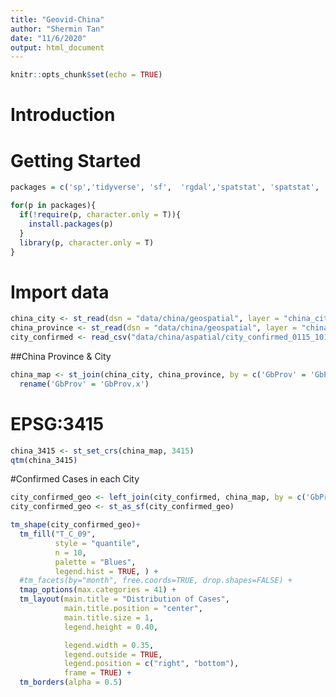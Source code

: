 ```yaml
---
title: "Geovid-China"
author: "Shermin Tan"
date: "11/6/2020"
output: html_document
---
```


```r
knitr::opts_chunk$set(echo = TRUE)
```

# Introduction

# Getting Started
```r
packages = c('sp','tidyverse', 'sf',  'rgdal','spatstat', 'spatstat', 'raster', 'maptools', 'rgeos','dplyr', 'tmap', 'ggplot2', 'spdep', 'lubridate')

for(p in packages){
  if(!require(p, character.only = T)){
    install.packages(p)
  }
  library(p, character.only = T)
}
```

# Import data
```r
china_city <- st_read(dsn = "data/china/geospatial", layer = "china_city_basemap")
china_province <- st_read(dsn = "data/china/geospatial", layer = "china_province_basemap")
city_confirmed <- read_csv("data/china/aspatial/city_confirmed_0115_1010.csv")
```

##China Province & City
```r
china_map <- st_join(china_city, china_province, by = c('GbProv' = 'GbProv')) %>%
  rename('GbProv' = 'GbProv.x')
```

# EPSG:3415
```r
china_3415 <- st_set_crs(china_map, 3415)
qtm(china_3415)
```

#Confirmed Cases in each City
```r
city_confirmed_geo <- left_join(city_confirmed, china_map, by = c('GbProv' = 'GbProv'))
city_confirmed_geo <- st_as_sf(city_confirmed_geo)

tm_shape(city_confirmed_geo)+
  tm_fill("T_C_09",
          style = "quantile",
          n = 10,
          palette = "Blues",
          legend.hist = TRUE, ) + 
  #tm_facets(by="month", free.coords=TRUE, drop.shapes=FALSE) +
  tmap_options(max.categories = 41) +
  tm_layout(main.title = "Distribution of Cases",
            main.title.position = "center",
            main.title.size = 1,
            legend.height = 0.40, 

            legend.width = 0.35,
            legend.outside = TRUE,
            legend.position = c("right", "bottom"),
            frame = TRUE) +
  tm_borders(alpha = 0.5)
```




























































